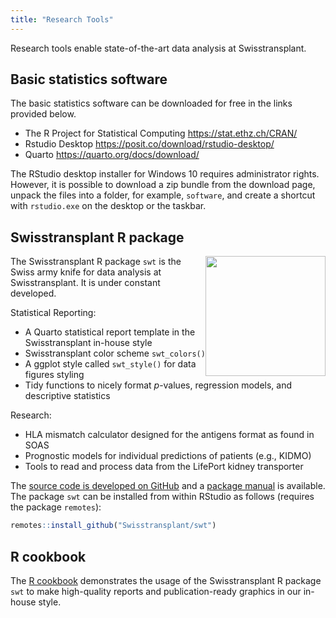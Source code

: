 ```yaml
---
title: "Research Tools"
---
```


Research tools enable state-of-the-art data analysis at Swisstransplant.

## Basic statistics software

The basic statistics software can be downloaded for free in the links provided below.

-   The R Project for Statistical Computing <https://stat.ethz.ch/CRAN/>
-   Rstudio Desktop <https://posit.co/download/rstudio-desktop/>
-   Quarto <https://quarto.org/docs/download/>

::: callout-note
The RStudio desktop installer for Windows 10 requires administrator rights. However, it is possible to download a zip bundle from the download page, unpack the files into a folder, for example, `software`, and create a shortcut with `rstudio.exe` on the desktop or the taskbar.
:::

## Swisstransplant R package

![](../images/swt_hex.png){height="2in" style="float:right; padding:0px"}

The Swisstransplant R package `swt` is the Swiss army knife for data analysis at Swisstransplant. It is under constant developed.

Statistical Reporting:

-   A Quarto statistical report template in the Swisstransplant in-house style
-   Swisstransplant color scheme `swt_colors()`
-   A ggplot style called `swt_style()` for data figures styling
-   Tidy functions to nicely format *p*-values, regression models, and descriptive statistics

Research:

-   HLA mismatch calculator designed for the antigens format as found in SOAS
-   Prognostic models for individual predictions of patients (e.g., KIDMO)
-   Tools to read and process data from the LifePort kidney transporter

The [source code is developed on GitHub](https://github.com/Swisstransplant/swt) and a [package manual](https://github.com/Swisstransplant/swt/blob/main/manual/swt.pdf) is available. The package `swt` can be installed from within RStudio as follows (requires the package `remotes`):

``` r
remotes::install_github("Swisstransplant/swt")
```

## R cookbook

The [R cookbook](https://swisstransplant.github.io/rcookbook/) demonstrates the usage of the Swisstransplant R package `swt` to make high-quality reports and publication-ready graphics in our in-house style.
